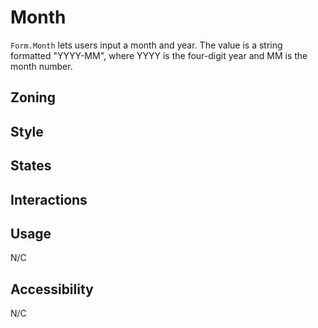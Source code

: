 



<Meta of={Stories} />
<Status id="formFieldInputMonth" />

# Month

`Form.Month` lets users input a month and year. The value is a string formatted "YYYY-MM", where YYYY is the four-digit year and MM is the month number.

## Zoning

<FigmaImage
	src="https://www.figma.com/file/qc8oUSyVJM67gSsbTShftt/%F0%9F%93%90-Zoning?node-id=245%3A219"
	alt="zoning image for inputs"
/>

## Style

## States

<Canvas of={Stories.Month} />

## Interactions

## Usage

N/C

## Accessibility

N/C
